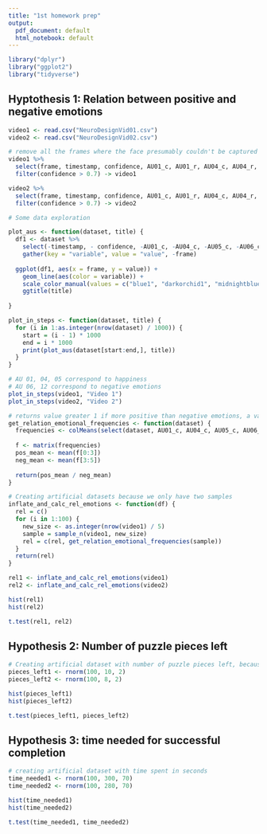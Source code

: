 ```yaml
---
title: "1st homework prep"
output:
  pdf_document: default
  html_notebook: default
---
```

```r
library("dplyr")
library("ggplot2")
library("tidyverse")
```

## Hyptothesis 1: Relation between positive and negative emotions

```r
video1 <- read.csv("NeuroDesignVid01.csv")
video2 <- read.csv("NeuroDesignVid02.csv")
```

```r
# remove all the frames where the face presumably couldn't be captured well enough
video1 %>%
  select(frame, timestamp, confidence, AU01_c, AU01_r, AU04_c, AU04_r, AU05_c, AU05_r, AU06_c, AU06_r, AU12_c, AU12_r) %>%
  filter(confidence > 0.7) -> video1

video2 %>%
  select(frame, timestamp, confidence, AU01_c, AU01_r, AU04_c, AU04_r, AU05_c, AU05_r, AU06_c, AU06_r, AU12_c, AU12_r) %>%
  filter(confidence > 0.7) -> video2
```


```r
# Some data exploration

plot_aus <- function(dataset, title) {
  df1 <- dataset %>%
    select(-timestamp, - confidence, -AU01_c, -AU04_c, -AU05_c, -AU06_c, -AU12_c) %>%
    gather(key = "variable", value = "value", -frame)
  
  ggplot(df1, aes(x = frame, y = value)) + 
    geom_line(aes(color = variable)) + 
    scale_color_manual(values = c("blue1", "darkorchid1", "midnightblue", "darkorange2", "firebrick2"))  +
    ggtitle(title)
  
}

plot_in_steps <- function(dataset, title) {
  for (i in 1:as.integer(nrow(dataset) / 1000)) {
    start = (i - 1) * 1000
    end = i * 1000
    print(plot_aus(dataset[start:end,], title))
  }  
}

# AU 01, 04, 05 correspond to happiness
# AU 06, 12 correspond to negative emotions
plot_in_steps(video1, "Video 1")
plot_in_steps(video2, "Video 2")

```

```r
# returns value greater 1 if more positive than negative emotions, a value smaller 1 otherwise
get_relation_emotional_frequencies <- function(dataset) {
  frequencies <- colMeans(select(dataset, AU01_c, AU04_c, AU05_c, AU06_c, AU12_c))
  
  f <- matrix(frequencies)
  pos_mean <- mean(f[0:3])
  neg_mean <- mean(f[3:5])
  
  return(pos_mean / neg_mean)
}
```

```r
# Creating artificial datasets because we only have two samples
inflate_and_calc_rel_emotions <- function(df) {
  rel = c()
  for (i in 1:100) {
    new_size <- as.integer(nrow(video1) / 5)
    sample = sample_n(video1, new_size)
    rel = c(rel, get_relation_emotional_frequencies(sample))
  }  
  return(rel)
}

rel1 <- inflate_and_calc_rel_emotions(video1)
rel2 <- inflate_and_calc_rel_emotions(video2)
```

```r
hist(rel1)
hist(rel2)
```

```r
t.test(rel1, rel2)
```

## Hypothesis 2: Number of puzzle pieces left

```r
# Creating artificial dataset with number of puzzle pieces left, because the amount of pieces left in the original video can not be seen and we have too few samples
pieces_left1 <- rnorm(100, 10, 2)
pieces_left2 <- rnorm(100, 8, 2)
```

```r
hist(pieces_left1)
hist(pieces_left2)
```

```r
t.test(pieces_left1, pieces_left2)
```

## Hypothesis 3: time needed for successful completion

```r
# creating artificial dataset with time spent in seconds
time_needed1 <- rnorm(100, 300, 70)
time_needed2 <- rnorm(100, 280, 70)

hist(time_needed1)
hist(time_needed2)
```

```r
t.test(time_needed1, time_needed2)
```

